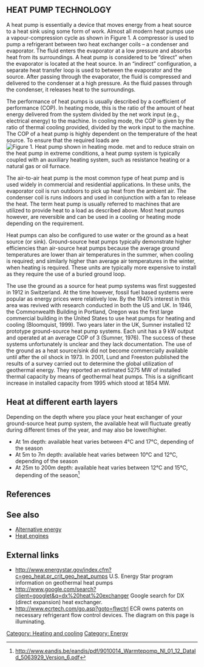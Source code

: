 == HEAT PUMP TECHNOLOGY  ==
A heat pump is essentially a device that moves energy from a heat source to a heat sink using some form of work. Almost all modern heat pumps use a vapour-compression cycle as shown in Figure 1. A compressor is used to pump a refrigerant between two heat exchanger coils – a condenser and evaporator. The fluid enters the evaporator at a low pressure and absorbs heat from its surroundings. A heat pump is considered to be “direct” when the evaporator is located at the heat source. In an “indirect” configuration, a separate heat transfer loop is used to between the evaporator and the source.  After passing through the evaporator, the fluid is compressed and delivered to the condenser at a high pressure. As the fluid passes through the condenser, it releases heat to the surroundings.

The performance of heat pumps is usually described by a coefficient of performance (COP). In heating mode, this is the ratio of the amount of heat energy delivered from the system divided by the net work input (e.g., electrical energy) to the machine. In cooling mode, the COP is given by the ratio of thermal cooling provided, divided by the work input to the machine. The COP of a heat pump is highly dependent on the temperature of the heat source. To ensure that the required loads are [[Image:PRSAGSHP heatpump.jpg|thumb|left|Figure 1. Heat pump shown in heating mode.]] met and to reduce strain on the heat pump in extreme conditions, a heat pump system is typically coupled with an auxiliary heating system, such as resistance heating or a natural gas or oil furnace.

The air-to-air heat pump is the most common type of heat pump and is used widely in commercial and residential applications. In these units, the evaporator coil is run outdoors to pick up heat from the ambient air. The condenser coil is runs indoors and used in conjunction with a fan to release the heat. The term heat pump is usually referred to machines that are utilized to provide heat to a load as described above. Most heat pumps however, are reversible and can be used in a cooling or heating mode depending on the requirement. 

Heat pumps can also be configured to use water or the ground as a heat source (or sink). Ground-source heat pumps typically demonstrate higher efficiencies than air-source heat pumps because the average ground temperatures are lower than air temperatures in the summer, when cooling is required; and similarly higher than average air temperatures in the winter, when heating is required. These units are typically more expensive to install as they require the use of a buried ground loop. 

The use the ground as a source for heat pump systems was first suggested in 1912 in Switzerland. At the time however, fossil fuel based systems were popular as energy prices were relatively low. By the 1940’s interest in this area was revived with research conducted in both the US and UK. In 1946, the Commonwealth Building in Portland, Oregon was the first large commercial building in the United States to use heat pumps for heating and cooling (Bloomquist, 1999). Two years later in the UK, Sumner installed 12 prototype ground-source heat pump systems. Each unit has a 9 kW output and operated at an average COP of 3 (Sumner, 1976). The success of these systems unfortunately is unclear and they lack documentation. The use of the ground as a heat source/sink did not become commercially available until after the oil shock in 1973. In 2001, Lund and Freeston published the results of a survey carried out to determine the global utilization of geothermal energy. They reported an estimated 5275 MW of installed thermal capacity by means of geothermal heat pumps. This is a significant increase in installed capacity from 1995 which stood at 1854 MW.

==Heat at different earth layers==
Depending on the depth where you place your heat exchanger of your ground-source heat pump system, the available heat will fluctuate greatly during different times of the year, and may also be lower/higher.

* At 1m depth: available heat varies between 4°C and 17°C, depending of the season
* At 5m to 7m depth: available heat varies between 10°C and 12°C, depending of the season
* At 25m to 200m depth: available heat varies between 12°C and 15°C, depending of the season<ref>http://www.eandis.be/eandis/pdf/9010014_Warmtepomp_Nl_01_12_DataId_5063929_Version_6.pdf</ref>

==References==
{{reflist}}

== See also ==
*[[Alternative energy]]
*[[Heat engines]]

== External links ==
*http://www.energystar.gov/index.cfm?c=geo_heat.pr_crit_geo_heat_pumps U.S. Energy Star program information on geothermal heat pumps
*http://www.google.com/search?client=googlet&q=dx%20heat%20exchanger Google search for DX (direct expansion) heat exchanger.
*http://www.ecrtech.com/go.asp?goto=flwctrl ECR owns patents on necessary refrigerant flow control devices.  The diagram on this page is illuminating.

[[Category: Heating and cooling]]
[[Category: Energy]]